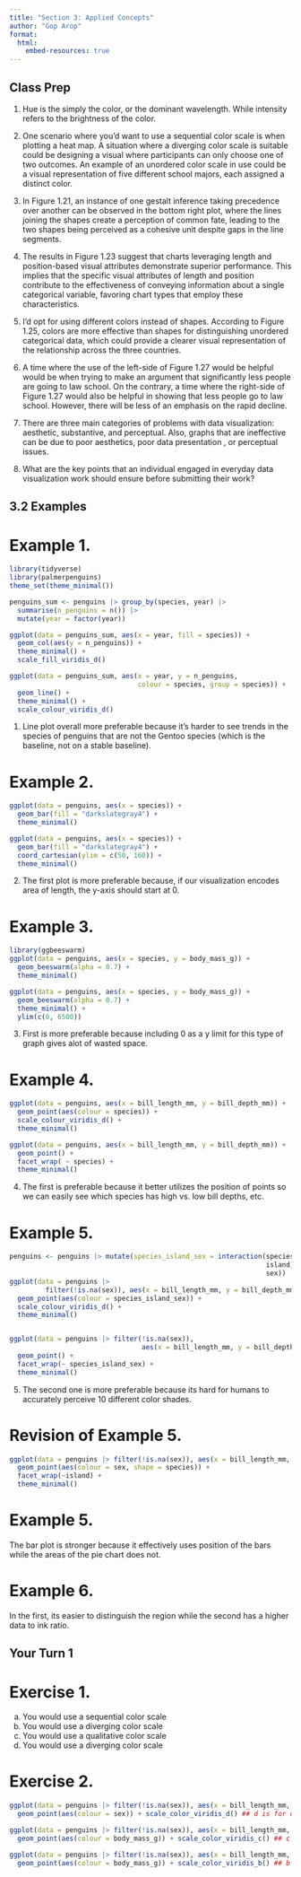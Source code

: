 ```yaml
---
title: "Section 3: Applied Concepts"
author: "Gop Arop"
format: 
  html:
    embed-resources: true
---
```


## Class Prep
1. Hue is the simply the color, or the dominant wavelength. While intensity refers to the brightness of the color. 

2. One scenario where you'd want to use a sequential color scale is when plotting a heat map. A situation where a diverging color scale is suitable could be designing a visual where participants can only choose one of two outcomes. An example of an unordered color scale in use could be a visual representation of five different school majors, each assigned a distinct color.

3. In Figure 1.21, an instance of one gestalt inference taking precedence over another can be observed in the bottom right plot, where the lines joining the shapes create a perception of common fate, leading to the two shapes being perceived as a cohesive unit despite gaps in the line segments.

4. The results in Figure 1.23 suggest that charts leveraging length and position-based visual attributes demonstrate superior performance. This implies that the specific visual attributes of length and position contribute to the effectiveness of conveying information about a single categorical variable, favoring chart types that employ these characteristics.

5. I'd opt for using different colors instead of shapes. According to Figure 1.25, colors are more effective than shapes for distinguishing unordered categorical data, which could provide a clearer visual representation of the relationship across the three countries.

6. A time where the use of the left-side of Figure 1.27 would be helpful would be when trying to make an argument that significantly less people are going to law school. On the contrary, a time where the right-side of Figure 1.27 would also be helpful in showing that less people go to law school. However, there will be less of an emphasis on the rapid decline.

7. There are three main categories of problems with data visualization: aesthetic, substantive, and perceptual. Also, graphs that are ineffective can be due to poor aesthetics, poor data presentation , or perceptual issues. 
 
8. What are the key points that an individual engaged in everyday data visualization work should ensure before submitting their work?


## 3.2 Examples

# Example 1.
```r
library(tidyverse)
library(palmerpenguins)
theme_set(theme_minimal())

penguins_sum <- penguins |> group_by(species, year) |>
  summarise(n_penguins = n()) |>
  mutate(year = factor(year))

ggplot(data = penguins_sum, aes(x = year, fill = species)) +
  geom_col(aes(y = n_penguins)) +
  theme_minimal() +
  scale_fill_viridis_d()

ggplot(data = penguins_sum, aes(x = year, y = n_penguins,
                                colour = species, group = species)) +
  geom_line() +
  theme_minimal() +
  scale_colour_viridis_d()
```
1. Line plot overall more preferable because it's harder to see trends in the species of penguins that are not the Gentoo species (which is the baseline, not on a stable baseline).

# Example 2. 
```r
ggplot(data = penguins, aes(x = species)) +
  geom_bar(fill = "darkslategray4") +
  theme_minimal()

ggplot(data = penguins, aes(x = species)) +
  geom_bar(fill = "darkslategray4") +
  coord_cartesian(ylim = c(50, 160)) +
  theme_minimal()
```
2. The first plot is more preferable because, if our visualization encodes area of length, the y-axis should start at 0.

# Example 3.
```r
library(ggbeeswarm)
ggplot(data = penguins, aes(x = species, y = body_mass_g)) +
  geom_beeswarm(alpha = 0.7) +
  theme_minimal()

ggplot(data = penguins, aes(x = species, y = body_mass_g)) +
  geom_beeswarm(alpha = 0.7) +
  theme_minimal() +
  ylim(c(0, 6500))
```
3. First is more preferable because including 0 as a y limit for this type of graph gives alot of wasted space. 

# Example 4.
```r
ggplot(data = penguins, aes(x = bill_length_mm, y = bill_depth_mm)) +
  geom_point(aes(colour = species)) +
  scale_colour_viridis_d() +
  theme_minimal()

ggplot(data = penguins, aes(x = bill_length_mm, y = bill_depth_mm)) +
  geom_point() +
  facet_wrap( ~ species) +
  theme_minimal() 
```
4. The first is preferable because it better utilizes the position of points so we can easily see which species has high vs. low bill depths, etc. 

# Example 5.
```r
penguins <- penguins |> mutate(species_island_sex = interaction(species, 
                                                                island,
                                                                sex))
ggplot(data = penguins |>
         filter(!is.na(sex)), aes(x = bill_length_mm, y = bill_depth_mm)) +
  geom_point(aes(colour = species_island_sex)) +
  scale_colour_viridis_d() +
  theme_minimal()


ggplot(data = penguins |> filter(!is.na(sex)), 
                                 aes(x = bill_length_mm, y = bill_depth_mm)) +
  geom_point() +
  facet_wrap(~ species_island_sex) +
  theme_minimal()
```
5. The second one is more preferable because its hard for humans to accurately perceive 10 different color shades. 

# Revision of Example 5.
```r
ggplot(data = penguins |> filter(!is.na(sex)), aes(x = bill_length_mm, y = bill_depth_mm)) +
  geom_point(aes(colour = sex, shape = species)) +
  facet_wrap(~island) +
  theme_minimal()
```

# Example 5.
The bar plot is stronger because it effectively uses position of the bars while the areas of the pie chart does not. 

# Example 6.
In the first, its easier to distinguish the region while the second has a higher data to ink ratio. 

## Your Turn 1

# Exercise 1.
a. You would use a sequential color scale
b. You would use a diverging color scale
c. You would use a qualitative color scale
d. You would use a diverging color scale

# Exercise 2.
```r
ggplot(data = penguins |> filter(!is.na(sex)), aes(x = bill_length_mm, y = bill_depth_mm)) +
  geom_point(aes(colour = sex)) + scale_color_viridis_d() ## d is for discrete variables

ggplot(data = penguins |> filter(!is.na(sex)), aes(x = bill_length_mm, y = bill_depth_mm)) +
  geom_point(aes(colour = body_mass_g)) + scale_color_viridis_c() ## c for continouous

ggplot(data = penguins |> filter(!is.na(sex)), aes(x = bill_length_mm, y = bill_depth_mm)) +
  geom_point(aes(colour = body_mass_g)) + scale_color_viridis_b() ## b is for binning a continuous graph
```




